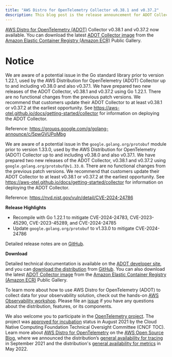 ```yaml
---
title: "AWS Distro for OpenTelemetry Collector v0.38.1 and v0.37.2"
description: This blog post is the release announcement for ADOT Collector v0.38.1 and v0.37.2
---
```



<SectionSeparator />

[AWS Distro for OpenTelemetry (ADOT)](https://aws-otel.github.io/) Collector v0.38.1 and v0.37.2 now available.
You can download the latest [ADOT Collector image](https://gallery.ecr.aws/aws-observability/aws-otel-collector) from the
[Amazon Elastic Container Registry (Amazon ECR)](https://aws.amazon.com/ecr/) Public Gallery.

<SectionSeparator />

# Notice

We are aware of a potential issue in the Go standard library prior to version 1.22.1, used by the AWS Distribution for OpenTelemetry (ADOT) Collector up to and including v0.38.0 and also v0.37.1.
We have prepared two new releases of the ADOT Collector, v0.38.1 and v0.37.2 using Go 1.22.1. There are no functional changes from the previous patch versions. We recommend that customers update their
ADOT Collector to at least v0.38.1 or v0.37.2 at the earliest opportunity. See https://aws-otel.github.io/docs/getting-started/collector for information on deploying the ADOT Collector.

Reference: https://groups.google.com/g/golang-announce/c/5pwGVUPoMbg

We are aware of a potential issue in the `google.golang.org/protobuf` module prior to version 1.33.0, used by the AWS Distribution for OpenTelemetry (ADOT) Collector up to and including v0.38.0 and also v0.37.1.
We have prepared two new releases of the ADOT Collector, v0.38.1 and v0.37.2 using `google.golang.org/protobuf@v1.33.0`. There are no functional changes from the previous patch versions. We recommend that customers update their
ADOT Collector to at least v0.38.1 or v0.37.2 at the earliest opportunity. See https://aws-otel.github.io/docs/getting-started/collector for information on deploying the ADOT Collector.

Reference: https://nvd.nist.gov/vuln/detail/CVE-2024-24786

**Release Highlights**

- Recompile with Go 1.22.1 to mitigate CVE-2024-24783, CVE-2023-45290, CVE-2023-45289, and CVE-2024-24785
- Update `google.golang.org/protobuf` to v1.33.0 to mitigate CVE-2024-24786

Detailed release notes are on [GitHub](https://github.com/aws-observability/aws-otel-collector/releases).

**Download**

Detailed technical documentation is available on the [ADOT developer site](https://aws-otel.github.io/),
and you can [download the distribution](https://aws-otel.github.io/download) from
[GitHub](https://github.com/aws-observability/aws-otel-collector/releases/tag/v0.38.1).
You can also download the latest [ADOT Collector image](https://gallery.ecr.aws/aws-observability/aws-otel-collector)
from the [Amazon Elastic Container Registry (Amazon ECR)](https://aws.amazon.com/ecr/) Public Gallery.

To learn more about how to use AWS Distro for OpenTelemetry (ADOT) to collect data for your observability solution,
check out the hands-on [AWS Observability workshop](https://observability.workshop.aws/en/adot.html).
Please file an [issue](https://github.com/aws-observability/aws-otel-community/issues) if you have any
questions about the distribution, features, or its components.

We also welcome you to participate in the [OpenTelemetry project](https://github.com/open-telemetry).
The project was [approved for incubation](https://www.cncf.io/blog/2021/08/26/opentelemetry-becomes-a-cncf-incubating-project/) status
in August 2021 by the Cloud Native Computing Foundation Technical Oversight Committee (CNCF TOC). Learn more about
[AWS Distro for OpenTelemetry](https://aws.amazon.com/blogs/opensource/category/management-tools/aws-distro-for-opentelemetry/) on the
[AWS Open Source Blog](https://aws.amazon.com/blogs/opensource/category/management-tools/aws-distro-for-opentelemetry/), where we announced
the distribution’s [general availability for tracing](https://aws.amazon.com/blogs/opensource/aws-distro-for-opentelemetry-is-now-ga-for-tracing/) in September 2021
and the distribution's [general availability for metrics](https://aws.amazon.com/blogs/opensource/aws-distro-for-opentelemetry-is-now-generally-available-for-metrics/) in May 2022.
